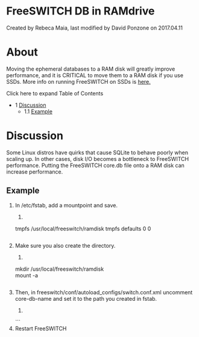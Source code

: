 
# FreeSWITCH DB in RAMdrive 

 Created by  Rebeca Maia, last modified by  David Ponzone on 2017.04.11

# About

Moving the ephemeral databases to a RAM disk will greatly improve performance, and it is CRITICAL to move them to a RAM disk if you use SSDs. More info on running FreeSWITCH on SSDs is [here](../Configuration/SSD-Tuning-for-Linux_1966304.mdx#about)[.](https://wiki.freeswitch.org/wiki/SSD%5FTuning%5Ffor%5FLinux "SSD Tuning for Linux")

Click here to expand Table of Contents

* 1 [Discussion](#discussion)  
   * 1.1 [Example](#example)

# Discussion

Some Linux distros have quirks that cause SQLite to behave poorly when scaling up. In other cases, disk I/O becomes a bottleneck to FreeSWITCH performance. Putting the FreeSWITCH core.db file onto a RAM disk can increase performance.

## Example

1. In /etc/fstab, add a mountpoint and save.  
   1. ```xml  
   tmpfs    /usr/local/freeswitch/ramdisk     tmpfs   defaults        0 0  
   ```
2. Make sure you also create the directory.  
   1. ```xml  
   mkdir /usr/local/freeswitch/ramdisk  
   mount -a  
   ```
3. Then, in freeswitch/conf/autoload\_configs/switch.conf.xml uncomment core-db-name and set it to the path you created in fstab.  
   1. ```xml  
   <param name="core-db-name" value="/usr/local/freeswitch/ramdisk/core.db" />  
   ```
4. Restart FreeSWITCH


